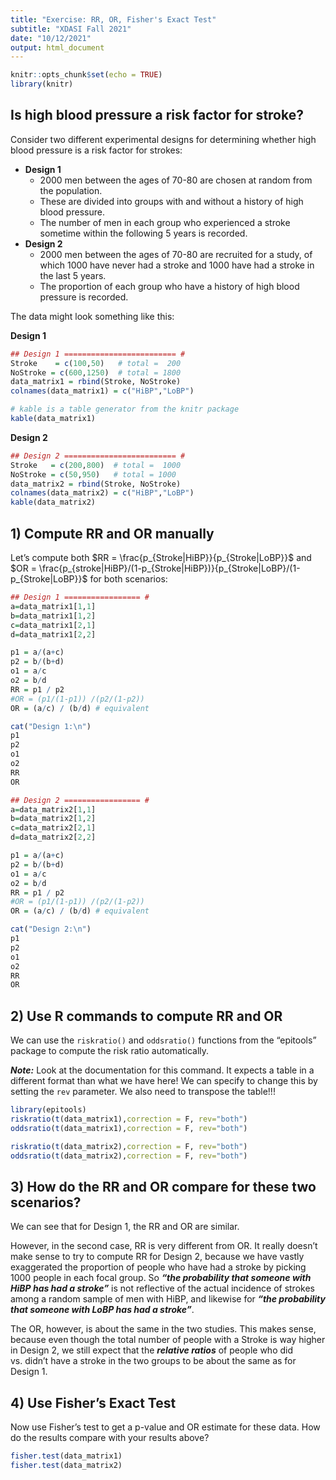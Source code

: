 ```yaml
---
title: "Exercise: RR, OR, Fisher's Exact Test"
subtitle: "XDASI Fall 2021"
date: "10/12/2021"
output: html_document
---
```


```r
knitr::opts_chunk$set(echo = TRUE)
library(knitr)
```

## Is high blood pressure a risk factor for stroke?

Consider two different experimental designs for determining whether high blood pressure is a risk factor for strokes:

+ **Design 1** 
  + 2000 men between the ages of 70-80 are chosen at random from the population.
  + These are divided into groups with and without a history of high blood pressure.
  + The number of men in each group who experienced a stroke sometime within the following 5 years is recorded.
 
+ **Design 2**
  + 2000 men between the ages of 70-80 are recruited for a study, of which 1000 have never had a stroke and 1000 have had a stroke in the last 5 years.
  + The proportion of each group who have a history of high blood pressure is recorded.

The data might look something like this:

**Design 1**
```r
## Design 1 ========================= #
Stroke    = c(100,50)   # total =  200
NoStroke = c(600,1250)  # total = 1800
data_matrix1 = rbind(Stroke, NoStroke)
colnames(data_matrix1) = c("HiBP","LoBP")

# kable is a table generator from the knitr package
kable(data_matrix1)
```

**Design 2**
```r
## Design 2 ========================= #
Stroke   = c(200,800)  # total =  1000
NoStroke = c(50,950)   # total = 1000
data_matrix2 = rbind(Stroke, NoStroke)
colnames(data_matrix2) = c("HiBP","LoBP")
kable(data_matrix2)
```

## 1) Compute RR and OR manually

Let's compute both $RR = \frac{p_{Stroke|HiBP}}{p_{Stroke|LoBP}}$ and 
$OR = \frac{p_{stroke|HiBP}/(1-p_{Stroke|HiBP})}{p_{Stroke|LoBP}/(1-p_{Stroke|LoBP}}$ for both scenarios:

```r
## Design 1 ================= #
a=data_matrix1[1,1]
b=data_matrix1[1,2]
c=data_matrix1[2,1]
d=data_matrix1[2,2]

p1 = a/(a+c)
p2 = b/(b+d)
o1 = a/c
o2 = b/d
RR = p1 / p2
#OR = (p1/(1-p1)) /(p2/(1-p2))
OR = (a/c) / (b/d) # equivalent

cat("Design 1:\n")
p1
p2
o1
o2
RR
OR

## Design 2 ================= #
a=data_matrix2[1,1]
b=data_matrix2[1,2]
c=data_matrix2[2,1]
d=data_matrix2[2,2]

p1 = a/(a+c)
p2 = b/(b+d)
o1 = a/c
o2 = b/d
RR = p1 / p2
#OR = (p1/(1-p1)) /(p2/(1-p2))
OR = (a/c) / (b/d) # equivalent

cat("Design 2:\n")
p1
p2
o1
o2
RR
OR
```

## 2) Use R commands to compute RR and OR

We can use the `riskratio()` and `oddsratio()` functions from the "epitools" package to compute the risk ratio automatically.

***Note:*** Look at the documentation for this command. It expects a table in a different format than what we have here! We can specify to change this by setting the `rev` parameter. We also need to transpose the table!!!

```r
library(epitools)
riskratio(t(data_matrix1),correction = F, rev="both")
oddsratio(t(data_matrix1),correction = F, rev="both")

riskratio(t(data_matrix2),correction = F, rev="both")
oddsratio(t(data_matrix2),correction = F, rev="both")
```

## 3) How do the RR and OR compare for these two scenarios?

We can see that for Design 1, the RR and OR are similar. 

However, in the second case, RR is very different from OR. It really doesn't make sense to try to compute RR for Design 2, because we have vastly exaggerated the proportion of people who have had a stroke by picking 1000 people in each focal group. So ***"the probability that someone with HiBP has had a stroke"*** is not reflective of the actual incidence of strokes among a random sample of men with HiBP, and likewise for ***"the probability that someone with LoBP has had a stroke"***.

The OR, however, is about the same in the two studies. This makes sense, because even though the total number of people with a Stroke is way higher in Design 2, we still expect that the ***relative ratios*** of people who did vs. didn't have a stroke in the two groups to be about the same as for Design 1.

## 4) Use Fisher's Exact Test 

Now use Fisher's test to get a p-value and OR estimate for these data. How do the results compare with your results above?

```r
fisher.test(data_matrix1)
fisher.test(data_matrix2)
```
